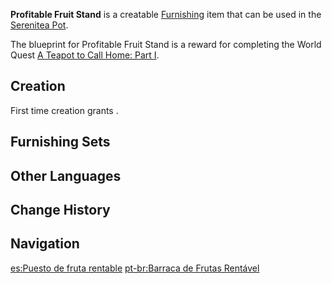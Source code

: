 {{Furnishing Infobox
|id             = 370302
|image          = Item Profitable Fruit Stand.png
|category       = Building
|subcategory    = Mercantile
|quality        = 3
|adeptal_energy = 60
|load           = 145
|reduced_load   = 106
|description    = A common fruit stand with a blue roof.<br />To the everyday folks of Mondstadt, blue represents calm. In Liyue, the same color has traditionally come to symbolize peace and stability.<br />Of course, neither the roof nor its color has any bearing on the freshness of the fruit... that's down to the shopkeeper.
|blueprint      = [[A Teapot to Call Home: Part I]] Reward
|source1        = [[Adeptal Mirror]]
}}
'''Profitable Fruit Stand''' is a creatable [[Furnishing]] item that can be used in the [[Serenitea Pot]].

The blueprint for Profitable Fruit Stand is a reward for completing the World Quest [[A Teapot to Call Home: Part I]].

==Creation==
First time creation grants {{Item|Trust|24|x=60}}.
{{Recipe
|type = Creation
|time = 14h
|Fir Wood = 8
|Fabric = 2
|Blue Dye = 2
|sort = Fir Wood;Fabric;Blue Dye
}}

==Furnishing Sets==
{{Craft Usage}}

==Other Languages==
{{Other Languages
|default_hidden = 1
|en      = Profitable Fruit Stand
|zhs     = 生意平稳的水果摊位
|zhs_rm  = Shēngyì Píngwěn de Shuǐguǒ Tānwèi
|zht     = 生意平穩的水果攤位
|zht_rm  = Shēngyì Píngwěn de Shuǐguǒ Tānwèi
|ja      = 儲かっている果物露店
|ja_rm   = Moukatteiru Kudamono Roten
|ko      = 그럭저럭 무난한 과일 노점
|ko_rm   = Geureokjeoreok Munanhan Gwail Nojeom
|es      = Puesto de fruta rentable
|fr      = Étal de fruits rentable
|ru      = Прибыльный прилавок с фруктами
|th      = แผงขายผลไม้สุดมั่นคง
|th_rm   = 
|vi      = Sạp Trái Cây Kinh Doanh Ổn Định
|de      = Profitabler Obststand
|id      = Kios Buah yang Menguntungkan
|pt      = Barraca de Frutas Rentável
|tr      = Kazançlı Meyve Tezgahı
|it      = Bancarella di frutta a buon mercato
}}

==Change History==
{{Change History|1.5}}

==Navigation==
{{Furnishing Navbox|exterior}}

[[es:Puesto de fruta rentable]]
[[pt-br:Barraca de Frutas Rentável]]